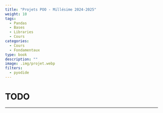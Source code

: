 ```yaml
---
title: "Projets POO - Millésime 2024-2025"
weight: 10
tags:
  - Pandas
  - Bases
  - Libraries
  - Cours
categories:
  - Cours
  - Fondamentaux
type: book
description: ""
image: .img/projet.webp
filters:
  - pyodide
---
```


# TODO

---
